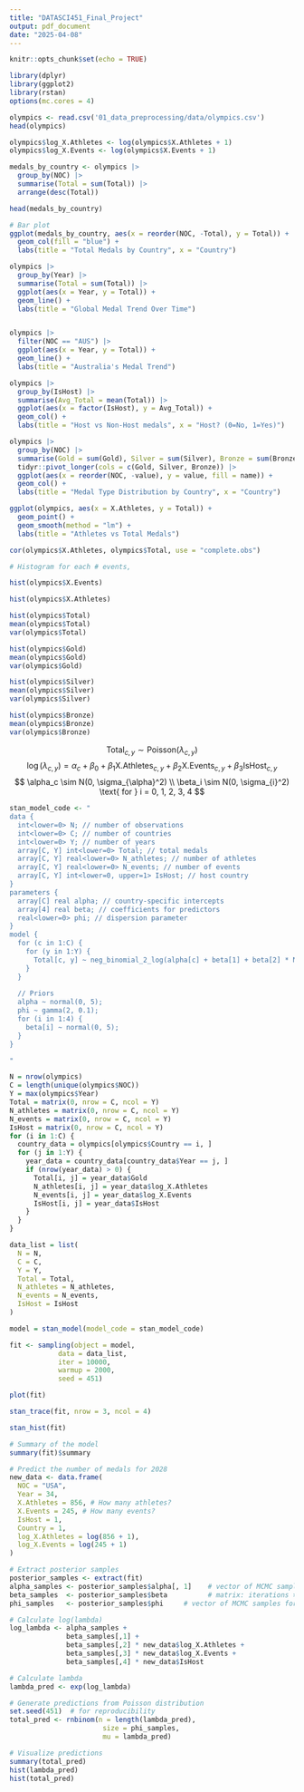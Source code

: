 ```yaml
---
title: "DATASCI451_Final_Project"
output: pdf_document
date: "2025-04-08"
---
```


```r
knitr::opts_chunk$set(echo = TRUE)
```

```r
library(dplyr)
library(ggplot2)
library(rstan)
options(mc.cores = 4)
```


```r
olympics <- read.csv('01_data_preprocessing/data/olympics.csv')
head(olympics)

olympics$log_X.Athletes <- log(olympics$X.Athletes + 1)
olympics$log_X.Events <- log(olympics$X.Events + 1)
```

```r
medals_by_country <- olympics |>
  group_by(NOC) |>
  summarise(Total = sum(Total)) |>
  arrange(desc(Total))

head(medals_by_country)

# Bar plot
ggplot(medals_by_country, aes(x = reorder(NOC, -Total), y = Total)) +
  geom_col(fill = "blue") +
  labs(title = "Total Medals by Country", x = "Country")
```
```r
olympics |>
  group_by(Year) |>
  summarise(Total = sum(Total)) |>
  ggplot(aes(x = Year, y = Total)) +
  geom_line() +
  labs(title = "Global Medal Trend Over Time")


olympics |>
  filter(NOC == "AUS") |>
  ggplot(aes(x = Year, y = Total)) +
  geom_line() +
  labs(title = "Australia's Medal Trend")
```
```r
olympics |>
  group_by(IsHost) |>
  summarise(Avg_Total = mean(Total)) |>
  ggplot(aes(x = factor(IsHost), y = Avg_Total)) +
  geom_col() +
  labs(title = "Host vs Non-Host medals", x = "Host? (0=No, 1=Yes)")
```
```r
olympics |>
  group_by(NOC) |>
  summarise(Gold = sum(Gold), Silver = sum(Silver), Bronze = sum(Bronze)) |>
  tidyr::pivot_longer(cols = c(Gold, Silver, Bronze)) |>
  ggplot(aes(x = reorder(NOC, -value), y = value, fill = name)) +
  geom_col() +
  labs(title = "Medal Type Distribution by Country", x = "Country")
```
```r
ggplot(olympics, aes(x = X.Athletes, y = Total)) +
  geom_point() +
  geom_smooth(method = "lm") +
  labs(title = "Athletes vs Total Medals")

cor(olympics$X.Athletes, olympics$Total, use = "complete.obs")
```
```r
# Histogram for each # events, 

hist(olympics$X.Events)


```
```r
hist(olympics$X.Athletes)
```
```r
hist(olympics$Total)
mean(olympics$Total)
var(olympics$Total)
```
```r
hist(olympics$Gold)
mean(olympics$Gold)
var(olympics$Gold)
```
```r
hist(olympics$Silver)
mean(olympics$Silver)
var(olympics$Silver)
```
```r
hist(olympics$Bronze)
mean(olympics$Bronze)
var(olympics$Bronze)
```

$$
\text{Total}_{c, y}\sim\text{Poisson}(\lambda_{c, y})
$$
$$
\log(\lambda_{c, y}) = \alpha_c + \beta_0 + \beta_1\text{X.Athletes}_{c, y} + \beta_2\text{X.Events}_{c, y} + \beta_3\text{IsHost}_{c, y}
$$
$$
\alpha_c \sim N(0, \sigma_{\alpha}^2) \\
\beta_i \sim N(0, \sigma_{i}^2) \text{ for } i = 0, 1, 2, 3, 4
$$
```r
stan_model_code <- "
data {
  int<lower=0> N; // number of observations
  int<lower=0> C; // number of countries
  int<lower=0> Y; // number of years
  array[C, Y] int<lower=0> Total; // total medals
  array[C, Y] real<lower=0> N_athletes; // number of athletes
  array[C, Y] real<lower=0> N_events; // number of events
  array[C, Y] int<lower=0, upper=1> IsHost; // host country
}
parameters {
  array[C] real alpha; // country-specific intercepts
  array[4] real beta; // coefficients for predictors
  real<lower=0> phi; // dispersion parameter
}
model {
  for (c in 1:C) {
    for (y in 1:Y) {
      Total[c, y] ~ neg_binomial_2_log(alpha[c] + beta[1] + beta[2] * N_athletes[c, y] + beta[3] * N_events[c, y] + beta[4] * IsHost[c, y], phi);
    }
  }
  
  // Priors
  alpha ~ normal(0, 5);
  phi ~ gamma(2, 0.1);
  for (i in 1:4) {
    beta[i] ~ normal(0, 5);
  }
}

"
```

```r
N = nrow(olympics)
C = length(unique(olympics$NOC))
Y = max(olympics$Year)
Total = matrix(0, nrow = C, ncol = Y)
N_athletes = matrix(0, nrow = C, ncol = Y)
N_events = matrix(0, nrow = C, ncol = Y)
IsHost = matrix(0, nrow = C, ncol = Y)
for (i in 1:C) {
  country_data = olympics[olympics$Country == i, ]
  for (j in 1:Y) {
    year_data = country_data[country_data$Year == j, ]
    if (nrow(year_data) > 0) {
      Total[i, j] = year_data$Gold
      N_athletes[i, j] = year_data$log_X.Athletes
      N_events[i, j] = year_data$log_X.Events
      IsHost[i, j] = year_data$IsHost
    }
  }
}

data_list = list(
  N = N,
  C = C,
  Y = Y,
  Total = Total,
  N_athletes = N_athletes,
  N_events = N_events,
  IsHost = IsHost
)
```


```r
model = stan_model(model_code = stan_model_code)

fit <- sampling(object = model, 
            data = data_list, 
            iter = 10000,
            warmup = 2000, 
            seed = 451)
```

```r
plot(fit)
```
```r
stan_trace(fit, nrow = 3, ncol = 4)
```

```r
stan_hist(fit)
```

```r
# Summary of the model
summary(fit)$summary
```

```r
# Predict the number of medals for 2028
new_data <- data.frame(
  NOC = "USA",
  Year = 34,
  X.Athletes = 856, # How many athletes?
  X.Events = 245, # How many events?
  IsHost = 1,
  Country = 1,
  log_X.Athletes = log(856 + 1),
  log_X.Events = log(245 + 1)
)
```

```r
# Extract posterior samples
posterior_samples <- extract(fit)
alpha_samples <- posterior_samples$alpha[, 1]    # vector of MCMC samples for alpha[c]
beta_samples  <- posterior_samples$beta          # matrix: iterations × 4 (or list of vectors)
phi_samples   <- posterior_samples$phi     # vector of MCMC samples for phi

# Calculate log(lambda)
log_lambda <- alpha_samples +
              beta_samples[,1] +
              beta_samples[,2] * new_data$log_X.Athletes +
              beta_samples[,3] * new_data$log_X.Events +
              beta_samples[,4] * new_data$IsHost

# Calculate lambda
lambda_pred <- exp(log_lambda)

# Generate predictions from Poisson distribution
set.seed(451)  # for reproducibility
total_pred <- rnbinom(n = length(lambda_pred), 
                       size = phi_samples, 
                       mu = lambda_pred)
```

```r
# Visualize predictions
summary(total_pred)
hist(lambda_pred)
hist(total_pred)
```